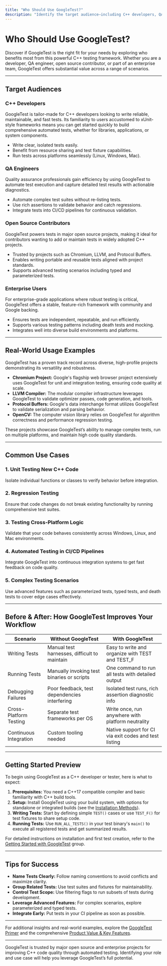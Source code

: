 ```yaml
---
title: "Who Should Use GoogleTest?"
description: "Identify the target audience—including C++ developers, QA engineers, open source contributors, and enterprise users. See real-world usage in prominent open source and commercial projects, and explore diverse use cases."
---
```


# Who Should Use GoogleTest?

Discover if GoogleTest is the right fit for your needs by exploring who benefits most from this powerful C++ testing framework. Whether you are a developer, QA engineer, open source contributor, or part of an enterprise team, GoogleTest offers substantial value across a range of scenarios.

---

## Target Audiences

### C++ Developers
GoogleTest is tailor-made for C++ developers looking to write reliable, maintainable, and fast tests. Its familiarity to users accustomed to xUnit-style frameworks means you can get started quickly to build comprehensive automated tests, whether for libraries, applications, or system components.

- Write clear, isolated tests easily.
- Benefit from resource sharing and test fixture capabilities.
- Run tests across platforms seamlessly (Linux, Windows, Mac).

### QA Engineers
Quality assurance professionals gain efficiency by using GoogleTest to automate test execution and capture detailed test results with actionable diagnostics.

- Automate complex test suites without re-listing tests.
- Use rich assertions to validate behavior and catch regressions.
- Integrate tests into CI/CD pipelines for continuous validation.

### Open Source Contributors
GoogleTest powers tests in major open source projects, making it ideal for contributors wanting to add or maintain tests in widely adopted C++ projects.

- Trusted by projects such as Chromium, LLVM, and Protocol Buffers.
- Enables writing portable and reusable tests aligned with project standards.
- Supports advanced testing scenarios including typed and parameterized tests.

### Enterprise Users
For enterprise-grade applications where robust testing is critical, GoogleTest offers a stable, feature-rich framework with community and Google backing.

- Ensures tests are independent, repeatable, and run efficiently.
- Supports various testing patterns including death tests and mocking.
- Integrates well into diverse build environments and platforms.

---

## Real-World Usage Examples

GoogleTest has a proven track record across diverse, high-profile projects demonstrating its versatility and robustness.

- **Chromium Project:** Google's flagship web browser project extensively uses GoogleTest for unit and integration testing, ensuring code quality at scale.
- **LLVM Compiler:** The modular compiler infrastructure leverages GoogleTest to validate optimizer passes, code generation, and tools.
- **Protocol Buffers:** Google's data interchange format utilizes GoogleTest to validate serialization and parsing behavior.
- **OpenCV:** The computer vision library relies on GoogleTest for algorithm correctness and performance regression testing.

These projects showcase GoogleTest’s ability to manage complex tests, run on multiple platforms, and maintain high code quality standards.

---

## Common Use Cases

### 1. Unit Testing New C++ Code
Isolate individual functions or classes to verify behavior before integration.

### 2. Regression Testing
Ensure that code changes do not break existing functionality by running comprehensive test suites.

### 3. Testing Cross-Platform Logic
Validate that your code behaves consistently across Windows, Linux, and Mac environments.

### 4. Automated Testing in CI/CD Pipelines
Integrate GoogleTest into continuous integration systems to get fast feedback on code quality.

### 5. Complex Testing Scenarios
Use advanced features such as parameterized tests, typed tests, and death tests to cover edge cases effectively.

---

## Before & After: How GoogleTest Improves Your Workflow

| Scenario                          | Without GoogleTest                              | With GoogleTest                                      |
|----------------------------------|------------------------------------------------|-----------------------------------------------------|
| Writing Tests                    | Manual test harnesses, difficult to maintain   | Easy to write and organize with TEST and TEST_F     |
| Running Tests                   | Manually invoking test binaries or scripts     | One command to run all tests with detailed output   |
| Debugging Failures              | Poor feedback, test dependencies interfering    | Isolated test runs, rich assertion diagnostic info  |
| Cross-Platform Testing          | Separate test frameworks per OS                 | Write once, run anywhere with platform neutrality    |
| Continuous Integration          | Custom tooling needed                            | Native support for CI via exit codes and test listing|

---

## Getting Started Preview

To begin using GoogleTest as a C++ developer or tester, here is what to expect:

1. **Prerequisites:** You need a C++17 compatible compiler and basic familiarity with C++ build tools.
2. **Setup:** Install GoogleTest using your build system, with options for standalone or integrated builds (see the [Installation Methods](../getting-started/prerequisites-installation/installation-methods.md)).
3. **Writing Tests:** Start by defining simple `TEST()` cases or use `TEST_F()` for test fixtures to share setup code.
4. **Running Tests:** Use `RUN_ALL_TESTS()` in your test binary's `main()` to execute all registered tests and get summarized results.

For detailed instructions on installation and first test creation, refer to the [Getting Started with GoogleTest](../overview/getting-started-with-googletest/) group.

---

## Tips for Success

- **Name Tests Clearly:** Follow naming conventions to avoid conflicts and maximize clarity.
- **Group Related Tests:** Use test suites and fixtures for maintainability.
- **Control Test Scope:** Use filtering flags to run subsets of tests during development.
- **Leverage Advanced Features:** For complex scenarios, explore parameterized and typed tests.
- **Integrate Early:** Put tests in your CI pipeline as soon as possible.

---

For additional insights and real-world examples, explore the [GoogleTest Primer](../overview/getting-started-with-googletest/primer.md) and the comprehensive [Product Value & Key Features](../overview/getting-started-with-googletest/value-proposition-and-key-features.md).


---

<Info>
GoogleTest is trusted by major open source and enterprise projects for improving C++ code quality through automated testing. Identifying your role and use case will help you leverage GoogleTest’s full potential.
</Info>
